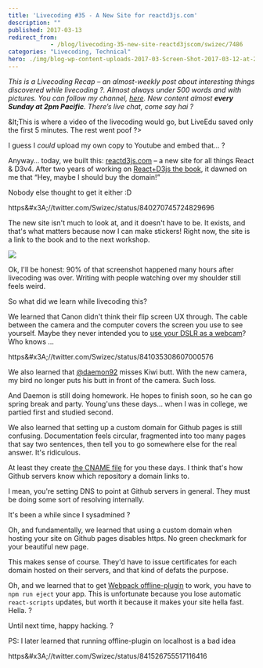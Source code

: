 ```yaml
---
title: 'Livecoding #35 - A New Site for reactd3js.com'
description: ""
published: 2017-03-13
redirect_from: 
            - /blog/livecoding-35-new-site-reactd3jscom/swizec/7486
categories: "Livecoding, Technical"
hero: ./img/blog-wp-content-uploads-2017-03-Screen-Shot-2017-03-12-at-23.41.01.png
---
```

_This is a Livecoding Recap – an almost-weekly post about interesting things discovered while livecoding ?. Almost always under 500 words and with pictures. You can follow my channel, [here](https://liveedu.tv/swizec). New content almost **every Sunday at 2pm Pacific**. There’s live chat, come say hai ?_



&amp;lt;This is where a video of the livecoding would go, but LiveEdu saved only the first 5 minutes. The rest went poof ?&gt;





I guess I _could_ upload my own copy to Youtube and embed that… ?



Anyway… today, we built this: [reactd3js.com](http://www.reactd3js.com) – a new site for all things React &amp; D3v4. After two years of working on [React+D3js the book](https://swizec.com/reactd3js), it dawned on me that “Hey, maybe I should buy the domain!”



Nobody else thought to get it either :D



https&amp;#x3A;//twitter.com/Swizec/status/840270745724829696



The new site isn&#x27;t much to look at, and it doesn&#x27;t have to be. It exists, and that&#x27;s what matters because now I can make stickers! Right now, the site is a link to the book and to the next workshop.



![](./img/blog-wp-content-uploads-2017-03-Screen-Shot-2017-03-12-at-23.41.01.png)



Ok, I&#x27;ll be honest: 90% of that screenshot happened many hours after livecoding was over. Writing with people watching over my shoulder still feels weird.



So what did we learn while livecoding this?



We learned that Canon didn&#x27;t think their flip screen UX through. The cable between the camera and the computer covers the screen you use to see yourself. Maybe they never intended you to [use your DSLR as a webcam](https://swizec.com/blog/connected-canon-dslr-webcam/swizec/7477)? Who knows ...



https&amp;#x3A;//twitter.com/Swizec/status/841035308607000576



We also learned that [@daemon92](https://www.liveedu.tv/daemon92/) misses Kiwi butt. With the new camera, my bird no longer puts his butt in front of the camera. Such loss.



And Daemon is still doing homework. He hopes to finish soon, so he can go spring break and party. Young&#x27;uns these days… when I was in college, we partied first and studied second.



We also learned that setting up a custom domain for Github pages is still confusing. Documentation feels circular, fragmented into too many pages that say two sentences, then tell you to go somewhere else for the real answer. It&#x27;s ridiculous.



At least they create [the CNAME file](https://github.com/Swizec/reactd3js.com/blob/master/CNAME) for you these days. I think that&#x27;s how Github servers know which repository a domain links to.



I mean, you&#x27;re setting DNS to point at Github servers in general. They must be doing some sort of resolving internally.



It&#x27;s been a while since I sysadmined ?



Oh, and fundamentally, we learned that using a custom domain when hosting your site on Github pages disables https. No green checkmark for your beautiful new page.



This makes sense of course. They&#x27;d have to issue certificates for each domain hosted on their servers, and that kind of defats the purpose.



Oh, and we learned that to get [Webpack offline-plugin](https://github.com/NekR/offline-plugin) to work, you have to `npm run eject` your app. This is unfortunate because you lose automatic `react-scripts` updates, but worth it because it makes your site hella fast. Hella. ?



Until next time, happy hacking. ?



PS: I later learned that running offline-plugin on localhost is a bad idea



https&amp;#x3A;//twitter.com/Swizec/status/841526755517116416